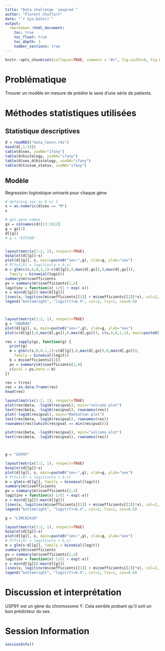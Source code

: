```yaml
---
title: "Data challenge `sexpred`"
author: "Florent Chuffart"
date: "`r Sys.Date()`"
output: 
  rmarkdown::html_document:
    toc: true
    toc_float: true
    toc_depth: 3
    number_sections: true
---
```



```r
knitr::opts_chunk$set(collapse=TRUE, comment = "#>", fig.width=9, fig.height=6, eval=TRUE, echo=TRUE, results="hide")
```

# Problématique

Trouver un modèle en mesure de prédire le sexe d’une série de patients.


# Méthodes statistiques utilisées

## Statistique descriptives


```r
d = readRDS("data_learn.rds")
head(d[,1:19])
table(d$sex, useNA="ifany")
table(d$histology, useNA="ifany")
table(d$sex,d$histology, useNA="ifany")
table(d$tissue_status, useNA="ifany")

```

## Modèle

Regression logiostique univarié pour chaque gène

```r
# defining sex as 0 or 1 
s = as.numeric(d$sex == "M")
s

# get gene names
gs = colnames(d)[13:1012]
g = gs[1]
d[[g]]
# g = "ATP10B"


layout(matrix(1:2, 1), respect=TRUE)
boxplot(d[[g]]~s)
plot(d[[g]], s, main=paste0("sex~",g), xlab=g, ylab="sex")
# P(Y=1|X) = logitinv(a + b.x)
m = glm(c(s,0,0,1,1)~c(d[[g]],0,max(d[,gs]),0,max(d[,gs])), 
  family = binomial(logit))
summary(m)$coefficients
pv = summary(m)$coefficients[2,4]
logitinv = function(x) 1/(1 + exp(-x))
x = min(d[[g]]):max(d[[g]])
lines(x, logitinv(m$coefficients[[1]] + m$coefficients[[2]]*x), col=2, lwd=2)
legend("bottomright", "logit(Y)=b.X", col=2, lty=1, cex=0.6)



layout(matrix(1:2, 1), respect=TRUE)
g = "SNORA8"
plot(d[[g]], s, main=paste0("sex~",g), xlab=g, ylab="sex")
plot(c(d[[g]],0,max(d[,gs]),0,max(d[,gs])), c(s,0,0,1,1), main=paste0("sex~",g), xlab=g, ylab="sex")

res = sapply(gs, function(g) {
  print(g)
  m = glm(c(s,0,0,1,1)~c(d[[g]],0,max(d[,gs]),0,max(d[,gs])), 
    family = binomial(logit))
  b = m$coefficients[[2]]
  pv = summary(m)$coefficients[2,4]
  c(pval = pv,beta = b)
})

res = t(res)
res = as.data.frame(res)
head(res)

layout(matrix(1:2, 1), respect=TRUE)
plot(res$beta, -log10(res$pval), main="volcano plot")
text(res$beta, -log10(res$pval), rownames(res))
plot(-log10(res$pval), main="Manhattan plot")
text(res$beta, -log10(res$pval), rownames(res))
rownames(res)[which(res$pval == min(res$pval))]

plot(res$beta, -log10(res$pval), main="volcano plot")
text(res$beta, -log10(res$pval), rownames(res))



g = "USP9Y"

layout(matrix(1:2, 1), respect=TRUE)
boxplot(d[[g]]~s)
plot(d[[g]], s, main=paste0("sex~",g), xlab=g, ylab="sex")
# P(Y=1|X) = logitinv(a + b.x)
m = glm(s~d[[g]], family = binomial(logit))
summary(m)$coefficients
pv = summary(m)$coefficients[2,4]
logitinv = function(x) 1/(1 + exp(-x))
x = min(d[[g]]):max(d[[g]])
lines(x, logitinv(m$coefficients[[1]] + m$coefficients[[2]]*x), col=2, lwd=2)
legend("bottomright", "logit(Y)=b.X", col=2, lty=1, cex=0.6)

g = "LINC02428"

layout(matrix(1:2, 1), respect=TRUE)
boxplot(d[[g]]~s)
plot(d[[g]], s, main=paste0("sex~",g), xlab=g, ylab="sex")
# P(Y=1|X) = logitinv(a + b.x)
m = glm(s~d[[g]], family = binomial(logit))
summary(m)$coefficients
pv = summary(m)$coefficients[2,4]
logitinv = function(x) 1/(1 + exp(-x))
x = min(d[[g]]):max(d[[g]])
lines(x, logitinv(m$coefficients[[1]] + m$coefficients[[2]]*x), col=2, lwd=2)
legend("bottomright", "logit(Y)=b.X", col=2, lty=1, cex=0.6)

```



# Discussion et interprétation

USP9Y est un gène du chromosome Y. Cela semble probant qu’il soit un bon prédicteur du sex.



# Session Information

```r
sessionInfo()
```










